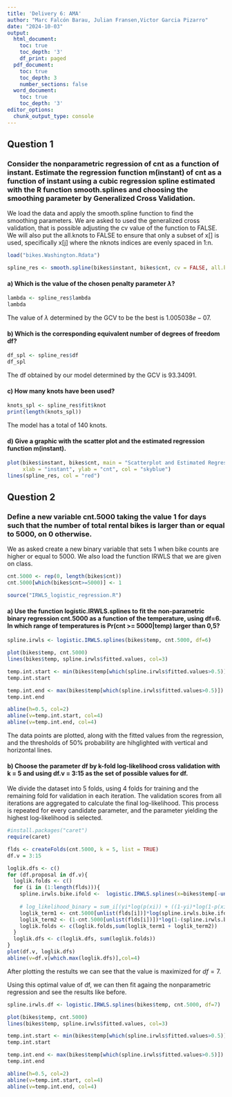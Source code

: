 ---
title: 'Delivery 6: AMA'
author: "Marc Falcón Barau, Julian Fransen,Victor Garcia Pizarro"
date: "2024-10-03"
output:
  html_document:
    toc: true
    toc_depth: '3'
    df_print: paged
  pdf_document:
    toc: true
    toc_depth: 3
    number_sections: false
  word_document:
    toc: true
    toc_depth: '3'
editor_options:
  chunk_output_type: console
---

## Question 1

### Consider the nonparametric regression of cnt as a function of instant. Estimate the regression function m(instant) of cnt as a function of instant using a cubic regression spline estimated with the R function smooth.splines and choosing the smoothing parameter by Generalized Cross Validation.

We load the data and apply the smooth.spline function to find the smoothing parameters. We are asked to used the generalized cross validation, that is possible adjusting the cv value of the function to FALSE. We will also put the all.knots to FALSE to ensure that only a subset of x[] is used, specifically x[j] where the nknots indices are evenly spaced in 1:n.

```{r}
load("bikes.Washington.Rdata")

spline_res <- smooth.spline(bikes$instant, bikes$cnt, cv = FALSE, all.knots = FALSE)

```

#### a) Which is the value of the chosen penalty parameter $\lambda$?

```{r}
lambda <- spline_res$lambda
lambda

```

The value of $\lambda$ determined by the GCV to be the best is $1.005038e-07$.


#### b) Which is the corresponding equivalent number of degrees of freedom df?

```{r}
df_spl <- spline_res$df
df_spl

```

The df obtained by our model determined by the GCV is $93.34091$.

#### c) How many knots have been used?

```{r}
knots_spl <- spline_res$fit$knot
print(length(knots_spl))

```

The model has a total of $140$ knots.

#### d) Give a graphic with the scatter plot and the estimated regression function m(instant).

```{r}
plot(bikes$instant, bikes$cnt, main = "Scatterplot and Estimated Regression Function (CV)",
     xlab = "instant", ylab = "cnt", col = "skyblue")
lines(spline_res, col = "red")

```


## Question 2

### Define a new variable cnt.5000 taking the value 1 for days such that the number of total rental bikes is larger than or equal to 5000, on 0 otherwise.

We as asked create a new binary variable that sets 1 when bike counts are higher or equal to 5000. We also load the function IRWLS that we are given on class.

```{r}
cnt.5000 <- rep(0, length(bikes$cnt))
cnt.5000[which(bikes$cnt>=5000)] <- 1

source("IRWLS_logistic_regression.R")

```

#### a) Use the function logistic.IRWLS.splines to fit the non-parametric binary regression cnt.5000 as a function of the temperature, using df=6. In which range of temperatures is Pr(cnt >= 5000|temp) larger than 0,5?

```{r}
spline.irwls <- logistic.IRWLS.splines(bikes$temp, cnt.5000, df=6)

plot(bikes$temp, cnt.5000)
lines(bikes$temp, spline.irwls$fitted.values, col=3)

temp.int.start <- min(bikes$temp[which(spline.irwls$fitted.values>0.5)])
temp.int.start

temp.int.end <- max(bikes$temp[which(spline.irwls$fitted.values>0.5)])
temp.int.end

abline(h=0.5, col=2)
abline(v=temp.int.start, col=4)
abline(v=temp.int.end, col=4)

```

The data points are plotted, along with the fitted values from the regression, and the thresholds of 50\% probability are hihglighted with vertical and horizontal lines.

#### b) Choose the parameter df by k-fold log-likelihood cross validation with k = 5 and using df.v = 3:15 as the set of possible values for df.

We divide the dataset into 5 folds, using 4 folds for training and the remaining fold for validation in each iteration. The validation scores from all iterations are aggregated to calculate the final log-likelihood. This process is repeated for every candidate parameter, and the parameter yielding the highest log-likelihood is selected.

```{r}
#install.packages("caret")
require(caret)

flds <- createFolds(cnt.5000, k = 5, list = TRUE)
df.v = 3:15

loglik.dfs <- c()
for (df.proposal in df.v){
  loglik.folds <- c()
  for (i in (1:length(flds))){
    spline.irwls.bike.ifold <-  logistic.IRWLS.splines(x=bikes$temp[-unlist(flds[i])],y=cnt.5000[-unlist(flds[i])],x.new=bikes$temp[unlist(flds[i])],df=df.proposal)
    
    # log_likelihood_binary = sum_i[(yi*log(p(xi)) + ((1-yi)*log(1-p(xi)))]
    loglik_term1 <- cnt.5000[unlist(flds[i])]*log(spline.irwls.bike.ifold$predicted.values)
    loglik_term2 <- (1-cnt.5000[unlist(flds[i])])*log(1-(spline.irwls.bike.ifold$predicted.values))
    loglik.folds <- c(loglik.folds,sum(loglik_term1 + loglik_term2))
  }
  loglik.dfs <- c(loglik.dfs, sum(loglik.folds))
}
plot(df.v, loglik.dfs)
abline(v=df.v[which.max(loglik.dfs)],col=4)

```

After plotting the restults we can see that the value is maximized for $df=7$.

Using this optimal value of df, we can then fit againg the nonparametric regression and see the results like before.

```{r}
spline.irwls.df <- logistic.IRWLS.splines(bikes$temp, cnt.5000, df=7)

plot(bikes$temp, cnt.5000)
lines(bikes$temp, spline.irwls$fitted.values, col=3)

temp.int.start <- min(bikes$temp[which(spline.irwls$fitted.values>0.5)])
temp.int.start

temp.int.end <- max(bikes$temp[which(spline.irwls$fitted.values>0.5)])
temp.int.end

abline(h=0.5, col=2)
abline(v=temp.int.start, col=4)
abline(v=temp.int.end, col=4)

```






